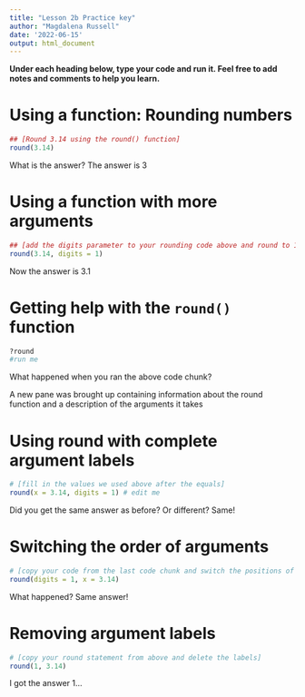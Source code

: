```yaml
---
title: "Lesson 2b Practice key"
author: "Magdalena Russell"
date: '2022-06-15'
output: html_document
---
```


__Under each heading below, type your code and run it. Feel free to add notes and comments to help you learn.__ 


# Using a function: Rounding numbers

```r
## [Round 3.14 using the round() function]
round(3.14)
```

What is the answer?
The answer is 3

# Using a function with more arguments

```r
## [add the digits parameter to your rounding code above and round to 1 digit]
round(3.14, digits = 1)

```

Now the answer is 3.1

# Getting help with the `round()` function

```r
?round
#run me
```

What happened when you ran the above code chunk?

A new pane was brought up containing information about the round function and a description of the arguments it takes

# Using round with complete argument labels

```r
# [fill in the values we used above after the equals]
round(x = 3.14, digits = 1) # edit me
```

Did you get the same answer as before? Or different?
Same!


# Switching the order of arguments

```r
# [copy your code from the last code chunk and switch the positions of the parameters, such that x = 3.14 is after the parenthesis]
round(digits = 1, x = 3.14)
```

What happened?
Same answer!



# Removing argument labels

```r
# [copy your round statement from above and delete the labels]
round(1, 3.14)

```

I got the answer 1...
